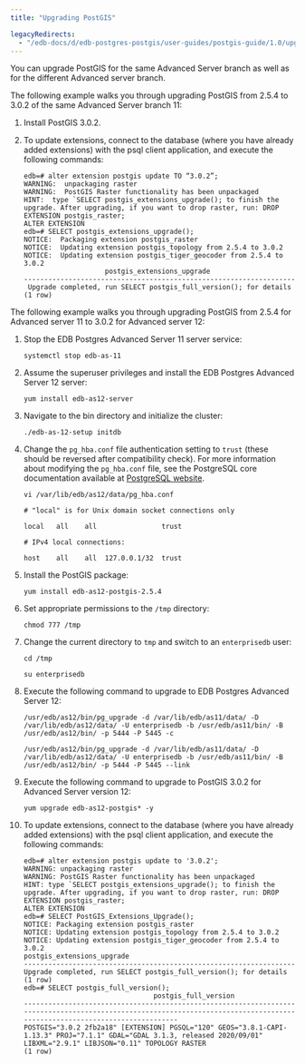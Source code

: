 ```yaml
---
title: "Upgrading PostGIS"

legacyRedirects:
  - "/edb-docs/d/edb-postgres-postgis/user-guides/postgis-guide/1.0/upgrading_postgis.html"
---
```


<div id="upgrade" class="registered_link"></div>

You can upgrade PostGIS for the same Advanced Server branch as well as for the different Advanced server branch.

The following example walks you through upgrading PostGIS from 2.5.4 to 3.0.2 of the same Advanced Server branch 11:

1.  Install PostGIS 3.0.2.

2.  To update extensions, connect to the database (where you have already added extensions) with the psql client application, and execute the following commands:

    ```text
    edb=# alter extension postgis update TO “3.0.2”;
    WARNING:  unpackaging raster
    WARNING:  PostGIS Raster functionality has been unpackaged
    HINT:  type `SELECT postgis_extensions_upgrade(); to finish the upgrade. After upgrading, if you want to drop raster, run: DROP EXTENSION postgis_raster;
    ALTER EXTENSION
    edb=# SELECT postgis_extensions_upgrade();
    NOTICE:  Packaging extension postgis_raster
    NOTICE:  Updating extension postgis_topology from 2.5.4 to 3.0.2
    NOTICE:  Updating extension postgis_tiger_geocoder from 2.5.4 to 3.0.2
                        postgis_extensions_upgrade
    -------------------------------------------------------------------
     Upgrade completed, run SELECT postgis_full_version(); for details
    (1 row)
    ```

The following example walks you through upgrading PostGIS from 2.5.4 for Advanced server 11 to 3.0.2 for Advanced server 12:

1.  Stop the EDB Postgres Advanced Server 11 server service:

    ```text
    systemctl stop edb-as-11
    ```

2.  Assume the superuser privileges and install the EDB Postgres Advanced Server 12 server:

    ```text
    yum install edb-as12-server
    ```

3.  Navigate to the bin directory and initialize the cluster:

    ```text
    ./edb-as-12-setup initdb
    ```

4.  Change the `pg_hba.conf` file authentication setting to `trust` (these should be reversed after compatibility check). For more information about modifying the `pg_hba.conf` file, see the PostgreSQL core documentation available at [PostgreSQL website](https://www.postgresql.org/docs/current/auth-pg-hba-conf.html).

    ```text
    vi /var/lib/edb/as12/data/pg_hba.conf
    ```

    ```text
    # "local" is for Unix domain socket connections only

    local   all    all                trust

    # IPv4 local connections:

    host    all    all  127.0.0.1/32  trust
    ```

5.  Install the PostGIS package:

    ```text
    yum install edb-as12-postgis-2.5.4
    ```

6.  Set appropriate permissions to the `/tmp` directory:

    ```text
    chmod 777 /tmp
    ```

7.  Change the current directory to `tmp` and switch to an `enterprisedb` user:

    ```text
    cd /tmp

    su enterprisedb
    ```

8.  Execute the following command to upgrade to EDB Postgres Advanced Server 12:

    ```text
    /usr/edb/as12/bin/pg_upgrade -d /var/lib/edb/as11/data/ -D /var/lib/edb/as12/data/ -U enterprisedb -b /usr/edb/as11/bin/ -B /usr/edb/as12/bin/ -p 5444 -P 5445 -c

    /usr/edb/as12/bin/pg_upgrade -d /var/lib/edb/as11/data/ -D /var/lib/edb/as12/data/ -U enterprisedb -b /usr/edb/as11/bin/ -B /usr/edb/as12/bin/ -p 5444 -P 5445 --link
    ```

9.  Execute the following command to upgrade to PostGIS 3.0.2 for Advanced Server version 12:

    ```text
    yum upgrade edb-as12-postgis* -y
    ```

10. To update extensions, connect to the database (where you have already added extensions) with the psql client application, and execute the following commands:

    ```text
    edb=# alter extension postgis update to '3.0.2';
    WARNING: unpackaging raster
    WARNING: PostGIS Raster functionality has been unpackaged
    HINT: type `SELECT postgis_extensions_upgrade(); to finish the upgrade. After upgrading, if you want to drop raster, run: DROP EXTENSION postgis_raster;
    ALTER EXTENSION
    edb=# SELECT PostGIS_Extensions_Upgrade();
    NOTICE: Packaging extension postgis_raster
    NOTICE: Updating extension postgis_topology from 2.5.4 to 3.0.2
    NOTICE: Updating extension postgis_tiger_geocoder from 2.5.4 to 3.0.2
    postgis_extensions_upgrade
    -------------------------------------------------------------------
    Upgrade completed, run SELECT postgis_full_version(); for details
    (1 row)
    edb=# SELECT postgis_full_version();
                                    postgis_full_version
    ----------------------------------------------------------------------------------------------------------------------------------------------------------------------------
    POSTGIS="3.0.2 2fb2a18" [EXTENSION] PGSQL="120" GEOS="3.8.1-CAPI-1.13.3" PROJ="7.1.1" GDAL="GDAL 3.1.3, released 2020/09/01" LIBXML="2.9.1" LIBJSON="0.11" TOPOLOGY RASTER
    (1 row)
    ```
